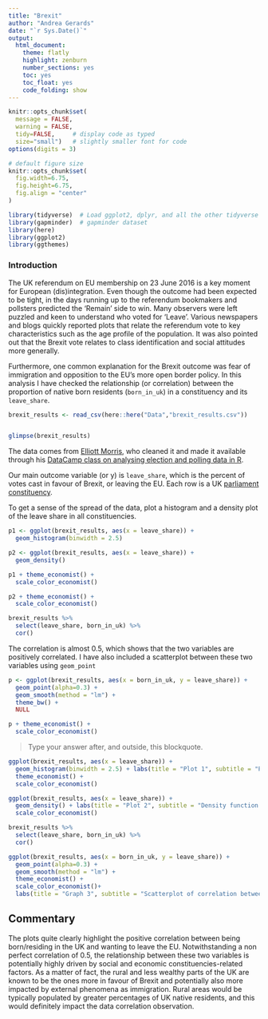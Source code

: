 ```yaml
---
title: "Brexit"
author: "Andrea Gerards"
date: "`r Sys.Date()`"
output:
  html_document:
    theme: flatly
    highlight: zenburn
    number_sections: yes
    toc: yes
    toc_float: yes
    code_folding: show
---
```



```r
knitr::opts_chunk$set(
  message = FALSE, 
  warning = FALSE, 
  tidy=FALSE,     # display code as typed
  size="small")   # slightly smaller font for code
options(digits = 3)

# default figure size
knitr::opts_chunk$set(
  fig.width=6.75, 
  fig.height=6.75,
  fig.align = "center"
)
```


```r
library(tidyverse)  # Load ggplot2, dplyr, and all the other tidyverse packages
library(gapminder)  # gapminder dataset
library(here)
library(ggplot2)
library(ggthemes)
```

### Introduction

The UK referendum on EU membership on 23 June 2016 is a key moment for European (dis)integration. Even though the outcome had been expected to be tight, in the days running up to the referendum bookmakers and pollsters predicted the ‘Remain’ side to win. Many observers were left puzzled and keen to understand who voted for ‘Leave’. Various newspapers and blogs quickly reported plots that relate the referendum vote to key characteristics such as the age profile of the population. It was also pointed out that the Brexit vote relates to class identification and social attitudes more generally.

Furthermore, one common explanation for the Brexit outcome was fear of immigration and opposition to the EU's more open border policy. In this analysis I have checked the relationship (or correlation) between the proportion of native born residents (`born_in_uk`) in a constituency and its `leave_share`.


```r
brexit_results <- read_csv(here::here("Data","brexit_results.csv"))


glimpse(brexit_results)
```


The data comes from [Elliott Morris](https://www.thecrosstab.com/), who cleaned it and made it available through his [DataCamp class on analysing election and polling data in R](https://www.datacamp.com/courses/analyzing-election-and-polling-data-in-r).

Our main outcome variable (or y) is `leave_share`, which is the percent of votes cast in favour of Brexit, or leaving the EU. Each row is a UK [parliament constituency](https://en.wikipedia.org/wiki/United_Kingdom_Parliament_constituencies). 

To get a sense of the spread of the data, plot a histogram and a density plot of the leave share in all constituencies.

```r
p1 <- ggplot(brexit_results, aes(x = leave_share)) +
  geom_histogram(binwidth = 2.5)

p2 <- ggplot(brexit_results, aes(x = leave_share)) +
  geom_density()

p1 + theme_economist() + 
  scale_color_economist()

p2 + theme_economist() + 
  scale_color_economist()

```


```r
brexit_results %>% 
  select(leave_share, born_in_uk) %>% 
  cor()
```

The correlation is almost 0.5, which shows that the two variables are positively correlated. 
I have also included a scatterplot between these two variables using `geom_point`

```r
p <- ggplot(brexit_results, aes(x = born_in_uk, y = leave_share)) +
  geom_point(alpha=0.3) +
  geom_smooth(method = "lm") +
  theme_bw() +
  NULL

p + theme_economist() + 
  scale_color_economist()

```


> Type your answer after, and outside, this blockquote.

```r
ggplot(brexit_results, aes(x = leave_share)) +
  geom_histogram(binwidth = 2.5) + labs(title = "Plot 1", subtitle = "Percentage of Brexit votes across constituencies", y = "UK parliamentary constituencies", x = "% of pro - Brexit votes")+
  theme_economist() + 
  scale_color_economist()

ggplot(brexit_results, aes(x = leave_share)) +
  geom_density() + labs(title = "Plot 2", subtitle = "Density function of Brexit votes across constituencies", y = "density", x = "% of pro - Brexit votes")+ theme_economist() + 
  scale_color_economist()

brexit_results %>% 
  select(leave_share, born_in_uk) %>% 
  cor()

ggplot(brexit_results, aes(x = born_in_uk, y = leave_share)) +
  geom_point(alpha=0.3) +
  geom_smooth(method = "lm") +
  theme_economist() + 
  scale_color_economist()+ 
  labs(title = "Graph 3", subtitle = "Scatterplot of correlation between % of Brexit votes and % of native born residents", x = "% of UK born residents", y = "% of pro - Brexit votes")
```

## Commentary

The plots quite clearly highlight the positive correlation between being born/residing in the UK and wanting to leave the EU. Notwithstanding a non perfect correlation of 0.5, the relationship between these two variables is potentially highly driven by social and economic constituencies-related factors. As a matter of fact, the rural and less wealthy parts of the UK are known to be the ones more in favour of Brexit and potentially also more impacted by external phenomena as immigration. Rural areas would be typically populated by greater percentages of UK native residents, and this would definitely impact the data correlation observation.  
